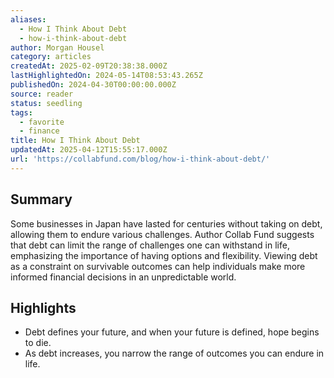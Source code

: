 ```yaml
---
aliases:
  - How I Think About Debt
  - how-i-think-about-debt
author: Morgan Housel
category: articles
createdAt: 2025-02-09T20:38:38.000Z
lastHighlightedOn: 2024-05-14T08:53:43.265Z
publishedOn: 2024-04-30T00:00:00.000Z
source: reader
status: seedling
tags:
  - favorite
  - finance
title: How I Think About Debt
updatedAt: 2025-04-12T15:55:17.000Z
url: 'https://collabfund.com/blog/how-i-think-about-debt/'
---
```

## Summary

Some businesses in Japan have lasted for centuries without taking on debt, allowing them to endure various challenges. Author Collab Fund suggests that debt can limit the range of challenges one can withstand in life, emphasizing the importance of having options and flexibility. Viewing debt as a constraint on survivable outcomes can help individuals make more informed financial decisions in an unpredictable world.

## Highlights

- Debt defines your future, and when your future is defined, hope begins to die.
- As debt increases, you narrow the range of outcomes you can endure in life.
